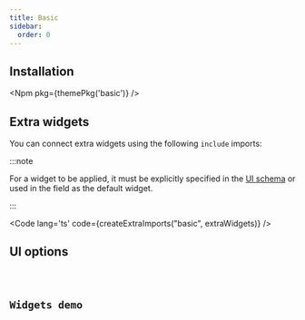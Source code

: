 ```yaml
---
title: Basic
sidebar:
  order: 0
---
```






## Installation

<Npm pkg={themePkg('basic')} />

## Extra widgets

You can connect extra widgets using the following `include` imports:

:::note

For a widget to be applied, it must be explicitly specified in the
[UI schema](../../form/ui-schema/#ui-components)
or used in the field as the default widget.

:::

<Code lang='ts' code={createExtraImports("basic", extraWidgets)} />

## UI options

<Code code={uiOptionsCode} lang="typescript" />

## Widgets demo

<Tabs>
  <TabItem label='Form'>
    <FormCard>
      <Form client:only="svelte" />
    </FormCard>
  </TabItem>
  <TabItem label="JSON Schema" >
    <Code lang="json" code={JSON.stringify(schemas.schema, replacer, 2)} />
  </TabItem>
  <TabItem label="UI Schema">
    <Code lang="json" code={JSON.stringify(schemas.uiSchema, replacer, 2)} />
  </TabItem>
</Tabs>
